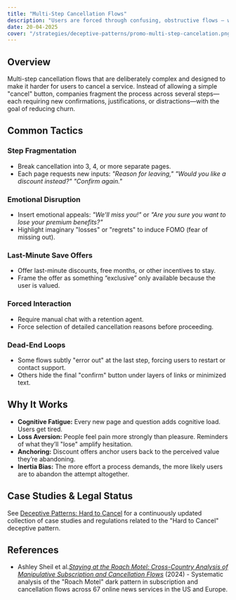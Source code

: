 ```yaml
---
title: "Multi-Step Cancellation Flows"
description: "Users are forced through confusing, obstructive flows — with unnecessary steps, hidden options, or intentional friction — to cancel services."
date: 20-04-2025
cover: "/strategies/deceptive-patterns/promo-multi-step-cancelation.png"
---
```


## Overview

Multi-step cancellation flows that are deliberately complex and designed to make it harder for users to cancel a service. Instead of allowing a simple "cancel" button, companies fragment the process across several steps—each requiring new confirmations, justifications, or distractions—with the goal of reducing churn.

## Common Tactics

### Step Fragmentation

- Break cancellation into 3, 4, or more separate pages.
- Each page requests new inputs: *"Reason for leaving,"* *"Would you like a discount instead?"* *"Confirm again."*

### Emotional Disruption

- Insert emotional appeals: *"We’ll miss you!"* or *"Are you sure you want to lose your premium benefits?"*
- Highlight imaginary "losses" or "regrets" to induce FOMO (fear of missing out).

### Last-Minute Save Offers

- Offer last-minute discounts, free months, or other incentives to stay.
- Frame the offer as something “exclusive” only available because the user is valued.

### Forced Interaction

- Require manual chat with a retention agent.
- Force selection of detailed cancellation reasons before proceeding.

### Dead-End Loops

- Some flows subtly "error out" at the last step, forcing users to restart or contact support.
- Others hide the final "confirm" button under layers of links or minimized text.

## Why It Works

- **Cognitive Fatigue:** Every new page and question adds cognitive load. Users get tired.
- **Loss Aversion:** People feel pain more strongly than pleasure. Reminders of what they’ll "lose" amplify hesitation.
- **Anchoring:** Discount offers anchor users back to the perceived value they’re abandoning.
- **Inertia Bias:** The more effort a process demands, the more likely users are to abandon the attempt altogether.

## Case Studies & Legal Status

See [Deceptive Patterns: Hard to Cancel](https://www.deceptive.design/types/hard-to-cancel) for a continuously updated collection of case studies and regulations related to the "Hard to Cancel" deceptive pattern.

## References

- Ashley Sheil et al.[*Staying at the Roach Motel: Cross-Country Analysis of
Manipulative Subscription and Cancellation Flows*](https://arxiv.org/pdf/2309.17145) (2024) - Systematic analysis of the "Roach Motel" dark pattern in subscription and cancellation flows across 67 online news services in the US and Europe.